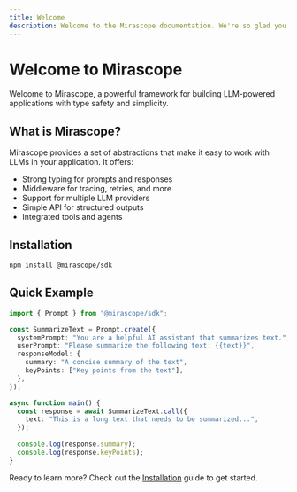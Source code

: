 ```yaml
---
title: Welcome
description: Welcome to the Mirascope documentation. We're so glad you're here!
---
```


# Welcome to Mirascope

Welcome to Mirascope, a powerful framework for building LLM-powered applications with type safety and simplicity.

## What is Mirascope?

Mirascope provides a set of abstractions that make it easy to work with LLMs in your application. It offers:

- Strong typing for prompts and responses
- Middleware for tracing, retries, and more
- Support for multiple LLM providers
- Simple API for structured outputs
- Integrated tools and agents

## Installation

```bash
npm install @mirascope/sdk
```

## Quick Example

```typescript
import { Prompt } from "@mirascope/sdk";

const SummarizeText = Prompt.create({
  systemPrompt: "You are a helpful AI assistant that summarizes text.",
  userPrompt: "Please summarize the following text: {{text}}",
  responseModel: {
    summary: "A concise summary of the text",
    keyPoints: ["Key points from the text"],
  },
});

async function main() {
  const response = await SummarizeText.call({
    text: "This is a long text that needs to be summarized...",
  });
  
  console.log(response.summary);
  console.log(response.keyPoints);
}
```

Ready to learn more? Check out the [Installation](/docs/mirascope/getting-started/installation) guide to get started.